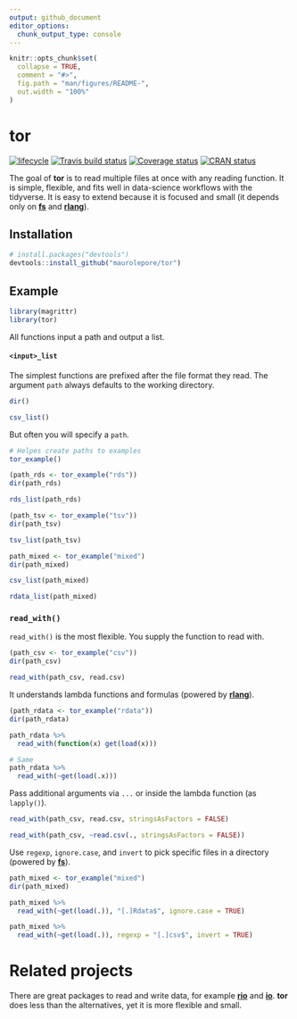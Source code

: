 ```yaml
---
output: github_document
editor_options: 
  chunk_output_type: console
---
```


<!-- README.md is generated from README.Rmd. Please edit that file -->

```r
knitr::opts_chunk$set(
  collapse = TRUE,
  comment = "#>",
  fig.path = "man/figures/README-",
  out.width = "100%"
)
```

# tor

[![lifecycle](https://img.shields.io/badge/lifecycle-experimental-orange.svg)](https://www.tidyverse.org/lifecycle/#experimental)
[![Travis build status](https://travis-ci.org/maurolepore/tor.svg?branch=master)](https://travis-ci.org/maurolepore/tor)
[![Coverage status](https://coveralls.io/repos/github/maurolepore/tor/badge.svg)](https://coveralls.io/r/maurolepore/tor?branch=master)
[![CRAN status](https://www.r-pkg.org/badges/version/tor)](https://cran.r-project.org/package=tor)

The goal of __tor__ is to read multiple files at once with any reading function. It is simple, flexible, and fits well in data-science workflows with the tidyverse. It is easy to extend because it is focused and small (it depends only on [__fs__](https://fs.r-lib.org/) and [__rlang__](https://rlang.r-lib.org/)).

## Installation

``` r
# install.packages("devtools")
devtools::install_github("maurolepore/tor")
```

## Example

```r
library(magrittr)
library(tor)

```

All functions input a path and output a list.

#### `<input>_list`

The simplest functions are prefixed after the file format they read. The argument `path` always defaults to the working directory.

```r
dir()

csv_list()
```

But often you will specify a `path`.

```r
# Helpes create paths to examples
tor_example()

(path_rds <- tor_example("rds"))
dir(path_rds)

rds_list(path_rds)

(path_tsv <- tor_example("tsv"))
dir(path_tsv)

tsv_list(path_tsv)

path_mixed <- tor_example("mixed")
dir(path_mixed)

csv_list(path_mixed)

rdata_list(path_mixed)
```

### `read_with()`

`read_with()` is the most flexible. You supply the function to read with.

```r
(path_csv <- tor_example("csv"))
dir(path_csv)

read_with(path_csv, read.csv)
```

It understands lambda functions and formulas (powered by [__rlang__](https://rlang.r-lib.org/)).

```r
(path_rdata <- tor_example("rdata"))
dir(path_rdata)

path_rdata %>% 
  read_with(function(x) get(load(x)))

# Same
path_rdata %>% 
  read_with(~get(load(.x)))
```

Pass additional arguments via `...` or inside the lambda function (as `lapply()`).

```r
read_with(path_csv, read.csv, stringsAsFactors = FALSE)

read_with(path_csv, ~read.csv(., stringsAsFactors = FALSE))
```

Use `regexp`, `ignore.case`, and `invert` to pick specific files in a directory (powered by [__fs__](https://fs.r-lib.org/)).

```r
path_mixed <- tor_example("mixed")
dir(path_mixed)

path_mixed %>% 
  read_with(~get(load(.)), "[.]Rdata$", ignore.case = TRUE)

path_mixed %>% 
  read_with(~get(load(.)), regexp = "[.]csv$", invert = TRUE)
```

# Related projects

There are great packages to read and write data, for example [__rio__](https://CRAN.R-project.org/package=rio) and [__io__](https://CRAN.R-project.org/package=io). __tor__ does less than the alternatives, yet it is more flexible and small.

